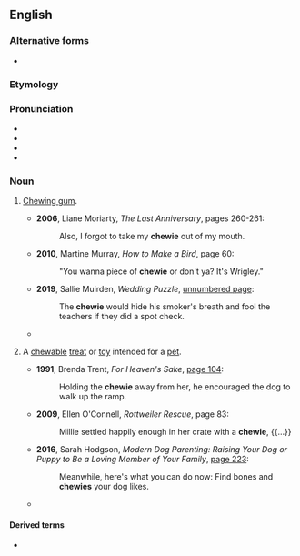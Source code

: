 {{also|Chewie}}
==English==

===Alternative forms===
* {{alter|en|chewy}}

===Etymology===
{{suffix|en|chew|ie}}

===Pronunciation===
* {{IPA|en|/ˈt͡ʃuː.i/}}
* {{audio|en|EN-AU ck1 chewie.ogg|Audio (AU)}}
* {{rhymes|en|uːi|s=2}}
* {{hmp|en|chewy}}

===Noun===
{{en-noun|~}}

# {{lb|en|AU|informal}} [[chewing gum|Chewing gum]].
#* '''2006''', Liane Moriarty, ''The Last Anniversary'', pages 260-261:
#*: Also, I forgot to take my '''chewie''' out of my mouth.
#* '''2010''', Martine Murray, ''How to Make a Bird'', page 60:
#*: "You wanna piece of '''chewie''' or don't ya? It's Wrigley."
#* '''2019''', Sallie Muirden, ''Wedding Puzzle'', [https://www.google.com/books/edition/Wedding_Puzzle/8nCbDwAAQBAJ?hl=en&gbpv=1&dq=%22the+chewie%22&pg=PT105 unnumbered page]:
#*: The '''chewie''' would hide his smoker's breath and fool the teachers if they did a spot check.
#* {{seemoreCites|en}}
# {{lb|en|informal}} A [[chewable]] [[treat]] or [[toy]] intended for a [[pet]].
#* '''1991''', Brenda Trent, ''For Heaven's Sake'', [https://www.google.ca/books/edition/For_Heaven_s_Sake/GFk_cAvis0IC?hl=en&gbpv=1&bsq=%22holding+the+chewie%22 page 104]:
#*: Holding the '''chewie''' away from her, he encouraged the dog to walk up the ramp.
#* '''2009''', Ellen O'Connell, ''Rottweiler Rescue'', page 83:
#*: Millie settled happily enough in her crate with a '''chewie''', {{...}}
#* '''2016''', Sarah Hodgson, ''Modern Dog Parenting: Raising Your Dog or Puppy to Be a Loving Member of Your Family'', [https://www.google.com/books/edition/Modern_Dog_Parenting/6DuKCwAAQBAJ?hl=en&gbpv=1&dq=%22chewies%22&pg=PA223&printsec=frontcover page 223]:
#*: Meanwhile, here's what you can do now: Find bones and '''chewies''' your dog likes.
#* {{seemoreCites|en}}

====Derived terms====
* {{l|en|chewie on ya boot}}